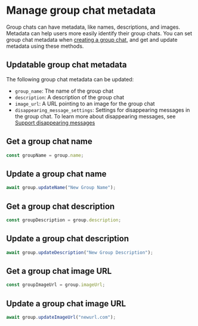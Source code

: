 
<AutoBreadcrumb />

# Manage group chat metadata

Group chats can have metadata, like names, descriptions, and images. Metadata can help users more easily identify their group chats. You can set group chat metadata when [creating a group chat](#TODO), and get and update metadata using these methods.

## Updatable group chat metadata

The following group chat metadata can be updated:

- `group_name`: The name of the group chat
- `description`: A description of the group chat
- `image_url`: A URL pointing to an image for the group chat
- `disappearing_message_settings`: Settings for disappearing messages in the group chat. To learn more about disappearing messages, see [Support disappearing messages](#TODO)

## Get a group chat name

```js [Node]
const groupName = group.name;
```

## Update a group chat name

```js [Node]
await group.updateName("New Group Name");
```

## Get a group chat description

```js [Node]
const groupDescription = group.description;
```

## Update a group chat description

```js [Node]
await group.updateDescription("New Group Description");
```

## Get a group chat image URL

```js [Node]
const groupImageUrl = group.imageUrl;
```

## Update a group chat image URL

```js [Node]
await group.updateImageUrl("newurl.com");
```
